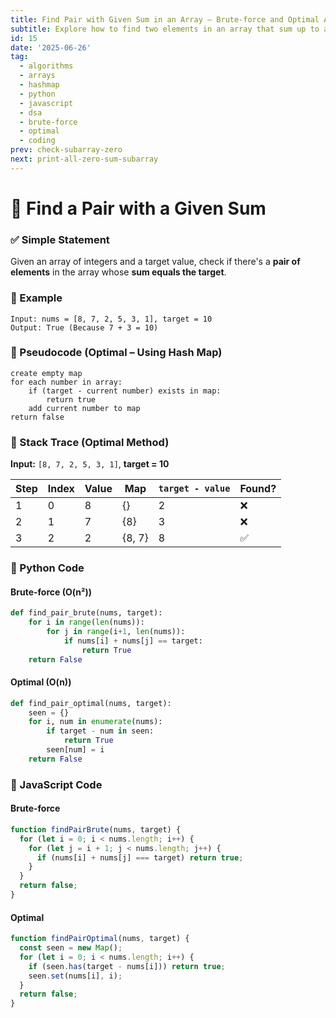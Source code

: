 ```yaml
---
title: Find Pair with Given Sum in an Array – Brute-force and Optimal Approaches
subtitle: Explore how to find two elements in an array that sum up to a target value using brute-force and hash map techniques in both Python and JavaScript.
id: 15
date: '2025-06-26'
tag:
  - algorithms
  - arrays
  - hashmap
  - python
  - javascript
  - dsa
  - brute-force
  - optimal
  - coding
prev: check-subarray-zero
next: print-all-zero-sum-subarray
---
```

# 🧠 Find a Pair with a Given Sum

### ✅ Simple Statement

Given an array of integers and a target value, check if there's a **pair of elements** in the array whose **sum equals the target**.

### 🧩 Example

```text
Input: nums = [8, 7, 2, 5, 3, 1], target = 10
Output: True (Because 7 + 3 = 10)
```

### 🧾 Pseudocode (Optimal – Using Hash Map)

```
create empty map
for each number in array:
    if (target - current number) exists in map:
        return true
    add current number to map
return false
```

### 🧪 Stack Trace (Optimal Method)

**Input:** `[8, 7, 2, 5, 3, 1]`, **target = 10**

| Step | Index | Value | Map    | `target - value` | Found? |
| ---- | ----- | ----- | ------ | ---------------- | ------ |
| 1    | 0     | 8     | {}     | 2                | ❌     |
| 2    | 1     | 7     | {8}    | 3                | ❌     |
| 3    | 2     | 2     | {8, 7} | 8                | ✅     |

### 🐍 Python Code

#### Brute-force (O(n²))

```python
def find_pair_brute(nums, target):
    for i in range(len(nums)):
        for j in range(i+1, len(nums)):
            if nums[i] + nums[j] == target:
                return True
    return False
```

#### Optimal (O(n))

```python
def find_pair_optimal(nums, target):
    seen = {}
    for i, num in enumerate(nums):
        if target - num in seen:
            return True
        seen[num] = i
    return False
```

### 📜 JavaScript Code

#### Brute-force

```js
function findPairBrute(nums, target) {
  for (let i = 0; i < nums.length; i++) {
    for (let j = i + 1; j < nums.length; j++) {
      if (nums[i] + nums[j] === target) return true;
    }
  }
  return false;
}
```

#### Optimal

```js
function findPairOptimal(nums, target) {
  const seen = new Map();
  for (let i = 0; i < nums.length; i++) {
    if (seen.has(target - nums[i])) return true;
    seen.set(nums[i], i);
  }
  return false;
}
```

